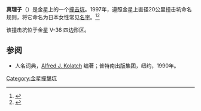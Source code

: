 {{Infobox crater
| title       = 真理子撞击坑
| image       = 23.3s132.9p225.gif
| image_size  = 200px
| caption     = 金星上真理子撞击坑的雷达成像图
| globe       = 金星
| coordinates = {{coord|23.3|S|132.9|E|globe:venus_type:landmark|display=inline,title}}
| diameter    = {{convert|11.2|km}}
}}
'''真理子'''（{{lang-en|Mariko}}）是金星上的一个[[撞击坑|撞击坑]]。1997年，遵照金星上直径20公里撞击坑命名规则，将它命名为日本女性常见[[名字|名字]]。<ref name=usgs.gov>{{cite web|title=行星地名命名法|url=http://planetarynames.wr.usgs.gov/Feature/3709?__fsk=730604964|publisher=国际天文学联合会(IAU)行星系统命名法工作组(WGPSN)|accessdate=2012年3月17日|archive-date=2019年6月8日|archive-url=https://web.archive.org/web/20190608061053/https://planetarynames.wr.usgs.gov/Feature/3709?__fsk=730604964|dead-url=no}}</ref><ref name=LunarPlanetaryInstitute>{{cite web|title=金星撞击坑数据库|url=http://www.lpi.usra.edu/resources/vc/vcinfo/?refnum=587|publisher=月球和行星研究所.|accessdate=2010年3月16日|archive-date=2016年3月3日|archive-url=https://web.archive.org/web/20160303190131/http://www.lpi.usra.edu/resources/vc/vcinfo/?refnum=587|dead-url=no}}</ref>

该撞击坑位于金星 V-36 四边形区。
==参阅==
{{reflist}}
* 人名词典，[[Alfred_J._Kolatch|Alfred J. Kolatch]] 编著；普特南出版集团，纽约，1990年。
{{Venus}}
[[Category:金星撞擊坑|Category:金星撞擊坑]]
{{crater-stub}}